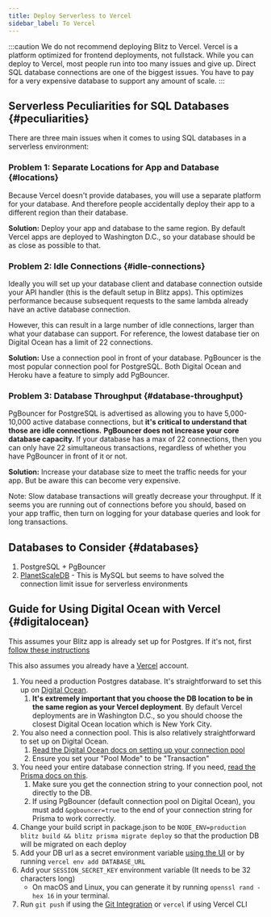 ```yaml
---
title: Deploy Serverless to Vercel
sidebar_label: To Vercel
---
```


<!-- prettier-ignore-start -->
:::caution
We do not recommend deploying Blitz to Vercel. Vercel is a platform
optimized for frontend deployments, not fullstack. While you can deploy to
Vercel, most people run into too many issues and give up. Direct SQL
database connections are one of the biggest issues. You have to pay for a
very expensive database to support any amount of scale.
:::
<!-- prettier-ignore-end -->

## Serverless Peculiarities for SQL Databases {#peculiarities}

There are three main issues when it comes to using SQL databases in a
serverless environment:

### Problem 1: Separate Locations for App and Database {#locations}

Because Vercel doesn't provide databases, you will use a separate platform
for your database. And therefore people accidentally deploy their app to a
different region than their database.

**Solution:** Deploy your app and database to the same region. By default
Vercel apps are deployed to Washington D.C., so your database should be as
close as possible to that.

### Problem 2: Idle Connections {#idle-connections}

Ideally you will set up your database client and database connection
outside your API handler (this is the default setup in Blitz apps). This
optimizes performance because subsequent requests to the same lambda
already have an active database connection.

However, this can result in a large number of idle connections, larger
than what your database can support. For reference, the lowest database
tier on Digital Ocean has a limit of 22 connections.

**Solution:** Use a connection pool in front of your database. PgBouncer
is the most popular connection pool for PostgreSQL. Both Digital Ocean and
Heroku have a feature to simply add PgBouncer.

### Problem 3: Database Throughput {#database-throughput}

PgBouncer for PostgreSQL is advertised as allowing you to have
5,000-10,000 active database connections, but **it's critical to
understand that those are idle connections.** **PgBouncer does not
increase your core database capacity.** If your database has a max of 22
connections, then you can only have 22 simultaneous transactions,
regardless of whether you have PgBouncer in front of it or not.

**Solution:** Increase your database size to meet the traffic needs for
your app. But be aware this can become very expensive.

Note: Slow database transactions will greatly decrease your throughput. If
it seems you are running out of connections before you should, based on
your app traffic, then turn on logging for your database queries and look
for long transactions.

## Databases to Consider {#databases}

1. PostgreSQL + PgBouncer
2. [PlanetScaleDB](https://www.planetscale.com) - This is MySQL but seems
   to have solved the connection limit issue for serverless environments

## Guide for Using Digital Ocean with Vercel {#digitalocean}

This assumes your Blitz app is already set up for Postgres. If it's not,
first
[follow these instructions](./database-overview#switch-to-postgre-sql)

This also assumes you already have a [Vercel](https://vercel.com) account.

1. You need a production Postgres database. It's straightforward to set
   this up on
   [Digital Ocean](https://www.digitalocean.com/products/managed-databases-postgresql/?refcode=466ad3d3063d).
   1. **It's extremely important that you choose the DB location to be in
      the same region as your Vercel deployment**. By default Vercel
      deployments are in Washington D.C., so you should choose the closest
      Digital Ocean location which is New York City.
2. You also need a connection pool. This is also relatively
   straightforward to set up on Digital Ocean.
   1. [Read the Digital Ocean docs on setting up your connection pool](https://www.digitalocean.com/docs/databases/postgresql/how-to/manage-connection-pools/#creating-a-connection-pool?refcode=466ad3d3063d)
   2. Ensure you set your "Pool Mode" to be "Transaction"
3. You need your entire database connection string. If you need,
   [read the Prisma docs on this](https://www.prisma.io/docs/reference/database-connectors/postgresql#connection-details).
   1. Make sure you get the connection string to your connection pool, not
      directly to the DB.
   2. If using PgBouncer (default connection pool on Digital Ocean), you
      must add `&pgbouncer=true` to the end of your connection string for
      Prisma to work correctly.
4. Change your build script in package.json to be
   `NODE_ENV=production blitz build && blitz prisma migrate deploy` so
   that the production DB will be migrated on each deploy
5. Add your DB url as a secret environment variable
   [using the UI](https://vercel.com/blog/environment-variables-ui) or by
   running `vercel env add DATABASE_URL`
6. Add your `SESSION_SECRET_KEY` environment variable (It needs to be 32
   characters long)
   - On macOS and Linux, you can generate it by running
     `openssl rand -hex 16` in your terminal.
7. Run `git push` if using the
   [Git Integration](https://vercel.com/docs/v2/git-integrations) or
   `vercel` if using Vercel CLI
